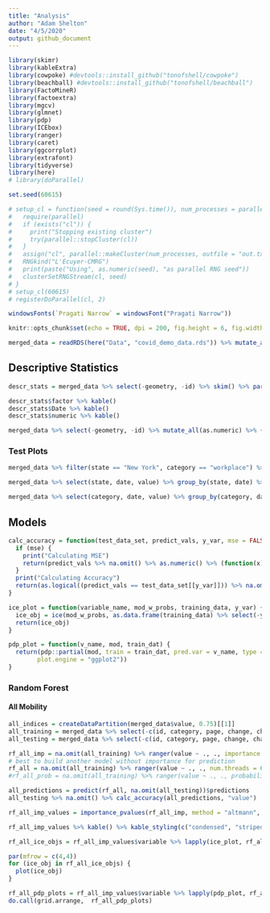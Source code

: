 ```yaml
---
title: "Analysis"
author: "Adam Shelton"
date: "4/5/2020"
output: github_document
---
```


```r
library(skimr)
library(kableExtra)
library(cowpoke) #devtools::install_github("tonofshell/cowpoke")
library(beachball) #devtools::install_github("tonofshell/beachball")
library(FactoMineR)
library(factoextra)
library(mgcv)
library(glmnet)
library(pdp)
library(ICEbox)
library(ranger)
library(caret)
library(ggcorrplot)
library(extrafont)
library(tidyverse)
library(here)
# library(doParallel)

set.seed(60615)

# setup_cl = function(seed = round(Sys.time()), num_processes = parallel::detectCores() - 1) {
#   require(parallel)
#   if (exists("cl")) {
#     print("Stopping existing cluster")
#     try(parallel::stopCluster(cl))
#   }
#   assign("cl", parallel::makeCluster(num_processes, outfile = "out.txt"), envir = globalenv())
#   RNGkind("L'Ecuyer-CMRG")
#   print(paste("Using", as.numeric(seed), "as parallel RNG seed"))
#   clusterSetRNGStream(cl, seed)
# }
# setup_cl(60615)
# registerDoParallel(cl, 2)

windowsFonts(`Pragati Narrow` = windowsFont("Pragati Narrow"))

knitr::opts_chunk$set(echo = TRUE, dpi = 200, fig.height = 6, fig.width = 9)

merged_data = readRDS(here("Data", "covid_demo_data.rds")) %>% mutate_at(vars("family_density", "hu_density", "land_area", "pop_density"), as.numeric) %>% mutate_if(is.character, factor) %>% filter(state != "US")
```

## Descriptive Statistics
```r
descr_stats = merged_data %>% select(-geometry, -id) %>% skim() %>% partition()

descr_stats$factor %>% kable()
descr_stats$Date %>% kable()
descr_stats$numeric %>% kable()
```

```r
merged_data %>% select(-geometry, -id) %>% mutate_all(as.numeric) %>% {ggcorrplot(cor(., use = "pairwise.complete.obs"), p.mat = cor_pmat(., use = "pairwise.complete.obs"), hc.order = TRUE, insig = "pch", lab = FALSE, colors = color_pal(3, "segmented"))} + theme_day(base_family = "Pragati Narrow", base_size = 18) + theme(axis.text.x = element_text(angle = 45, hjust = 1), axis.title = element_blank())
```

### Test Plots
```r
merged_data %>% filter(state == "New York", category == "workplace") %>% ggplot(aes(x = date, y = value, color = county)) + geom_line() + scale_color_manual(values = color_pal(47)) + theme_day(base_family = "Pragati Narrow", base_size = 18) + theme(legend.position = "none") + labs(title = "Decrease in Workplace Mobility Among New York Counties", subtitle = "Due to COVID-19 outbreak in the US", x = "Date", y = "Mobility Index")
```
```r
merged_data %>% select(state, date, value) %>% group_by(state, date) %>% summarise(value = mean(value)) %>% ggplot(aes(x = date, y = value, color = state)) + geom_line() + scale_color_manual(values = color_pal(51)) + theme_day(base_family = "Pragati Narrow", base_size = 18) + theme(legend.position = "none") + labs(title = "Decrease in Mobility by State", subtitle = "Due to COVID-19 outbreak in the US", x = "Date", y = "Mobility Index")
```

```r
merged_data %>% select(category, date, value) %>% group_by(category, date) %>% summarise(value = mean(value)) %>% ggplot(aes(x = date, y = value, color = category)) + geom_line(size = 1.5) + scale_color_manual(values = color_pal(6)) + theme_day(base_family = "Pragati Narrow", base_size = 18) + labs(title = "Changes in Mobility by Category", subtitle = "Due to COVID-19 outbreak in the US", x = "Date", y = "Mobility Index")
```

## Models

```r
calc_accuracy = function(test_data_set, predict_vals, y_var, mse = FALSE) {
  if (mse) {
    print("Calculating MSE")
    return(predict_vals %>% na.omit() %>% as.numeric() %>% (function(x) x - test_data_set[[y_var]]) %>% (function(x) x^2) %>% mean())
  }
  print("Calculating Accuracy")
  return(as.logical((predict_vals == test_data_set[[y_var]])) %>% na.omit() %>% as.numeric() %>% sum() %>% (function(x) x / length(test_data_set[[y_var]])))
}

ice_plot = function(variable_name, mod_w_probs, training_data, y_var) {
  ice_obj = ice(mod_w_probs, as.data.frame(training_data) %>% select(-y_var), predictor = variable_name, predictfcn = function(object, newdata){return(predict(object, newdata)$predictions %>% as_tibble() %>% lapply(1:nrow(.), function(i, x) max(x[i,]), .) %>% unlist())})
  return(ice_obj)
}

pdp_plot = function(v_name, mod, train_dat) {
  return(pdp::partial(mod, train = train_dat, pred.var = v_name, type = "classification", plot = TRUE, rug = TRUE, 
        plot.engine = "ggplot2"))
}
```

### Random Forest

#### All Mobility

```r
all_indices = createDataPartition(merged_data$value, 0.75)[[1]]
all_training = merged_data %>% select(-c(id, category, page, change, changecalc, geometry)) %>% .[all_indices, ]
all_testing = merged_data %>% select(-c(id, category, page, change, changecalc, geometry)) %>% .[-all_indices, ]
```


```r
rf_all_imp = na.omit(all_training) %>% ranger(value ~ ., ., importance = "impurity_corrected", num.threads = 6)
# best to build another model without importance for prediction
rf_all = na.omit(all_training) %>% ranger(value ~ ., ., num.threads = 6)
#rf_all_prob = na.omit(all_training) %>% ranger(value ~ ., ., probability = TRUE, num.threads = 6)
```

```r
all_predictions = predict(rf_all, na.omit(all_testing))$predictions
all_testing %>% na.omit() %>% calc_accuracy(all_predictions, "value")

rf_all_imp_values = importance_pvalues(rf_all_imp, method = "altmann", formula = value ~ ., data = na.omit(all_training)) %>% as_tibble(rownames = "variable") %>% arrange(-importance)

rf_all_imp_values %>% kable() %>% kable_styling(c("condensed", "striped", "responsive"))
```

```r
rf_all_ice_objs = rf_all_imp_values$variable %>% lapply(ice_plot, rf_all_prob, na.omit(all_training), "value")

par(mfrow = c(4,4))
for (ice_obj in rf_all_ice_objs) {
  plot(ice_obj)
}

rf_all_pdp_plots = rf_all_imp_values$variable %>% lapply(pdp_plot, rf_all_prob, na.omit(all_training))
do.call(grid.arrange,  rf_all_pdp_plots)
```

